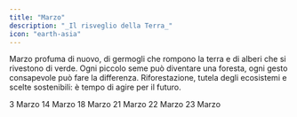 ```yaml
---
title: "Marzo"
description: "_Il risveglio della Terra_"
icon: "earth-asia"
---
```


Marzo profuma di nuovo, di germogli che rompono la terra e di alberi che si rivestono di verde. Ogni piccolo seme può diventare una foresta, ogni gesto consapevole può fare la differenza. Riforestazione, tutela degli ecosistemi e scelte sostenibili: è tempo di agire per il futuro.

<CardGroup cols="2">
  <Card title="Giornata della natura" icon="trees" color="#00bef9" horizontal="false" href="/mesi/marzo/natura">
    3 Marzo
  </Card>
  <Card title="Giornata internazionale di azione per i fiumi " icon="water" color="#00bef9" horizontal="false" href="/mesi/marzo/fiumi">
    14 Marzo
  </Card>
</CardGroup>

<CardGroup cols="2">
  <Card title="Giornata mondiale del riciclo" icon="recycle" color="#00bef9" horizontal="false" href="/mesi/marzo/riciclo">
    18 Marzo
  </Card>
  <Card title="Giornata mondiale dei ghiacciai e delle foreste " icon="mountain" color="#00bef9" horizontal="false" href="/mesi/marzo/ghiacciaieforeste">
    21 Marzo
  </Card>
</CardGroup>

<CardGroup cols="2">
  <Card title="Giornata mondiale dell'acqua " icon="glass-water" color="#00bef9" horizontal="false" href="/mesi/marzo/acqua">
    22 Marzo
  </Card>
  <Card title="Giornata mondiale della metereologia" icon="cloud-bolt-sun" color="#00bef9" horizontal="false" href="/mesi/marzo/metereologia">
    23 Marzo
  </Card>
</CardGroup>